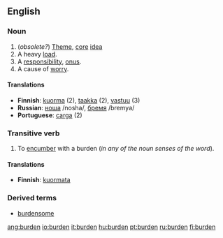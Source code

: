 ==English==

===Noun===
# (''obsolete?'') [[Theme]], [[core]] [[idea]]
# A heavy [[load]].
# A [[responsibility]], [[onus]].
# A cause of [[worry]].

====Translations====
*'''Finnish''': [[kuorma]] (2), [[taakka]] (2), [[vastuu]] (3)
*'''Russian''': [[:ru:ноша|ноша]] /nosha/, [[:ru:бремя|бремя]] /bremya/
*'''Portuguese''': [[carga]] (2)

===Transitive verb===

# To [[encumber]] with a burden (''in any of the noun senses of the word'').

====Translations====
*'''Finnish''': [[kuormata]]

===Derived terms===
*[[burdensome]]

[[ang:burden]]
[[io:burden]]
[[it:burden]]
[[hu:burden]]
[[pt:burden]]
[[ru:burden]]
[[fi:burden]]